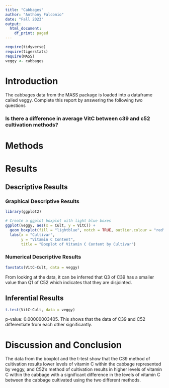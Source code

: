 ```yaml
---
title: "Cabbages"
author: "Anthony Falconio"
date: "Fall 2023"
output:
  html_document:
    df_print: paged
---
```


```r
require(tidyverse)
require(tigerstats)
require(MASS)
veggy <- cabbages
```

# Introduction

<!--In this section you explain what you are trying to show.  Where did the data come from?  What is the research or other question you are trying to answer?!-->
 The cabbages data from the MASS package is loaded into a dataframe called veggy. Complete this report by answering the following two questions  
 
### Is there a difference in average VitC between c39 and c52 cultivation methods?  

# Methods

<!--Decide on your methods:  use "variable analysis" or other appropriate descriptors.  Make sure to choose at least one graphical method and at least one numerical method.!-->

# Results

<!--Divide this section into two sub-sections:  One for your descriptive  results and one for your inferential results.!-->

## Descriptive Results

### Graphical Descriptive Results

<!--Graphical results here.  Make sure to show your code.  Provide appropriate labels for axes, giving units if possible, and provide a good title for the graph, too.  Use the graphical results to describe the patterns if any that exist in the data as focused toward the research question!-->
```r
library(ggplot2)

# Create a ggplot boxplot with light blue boxes
ggplot(veggy, aes(x = Cult, y = VitC)) +
  geom_boxplot(fill = "lightblue", notch = TRUE, outlier.colour = "red") +  # Set box fill color to light blue, notch to TRUE, and outlier color to red
  labs(x = "Cultivar", 
       y = "Vitamin C Content",
       title = "Boxplot of Vitamin C Content by Cultivar")


```



### Numerical Descriptive Results

<!--Numerical results go here. Use the numerical results to describe the patterns if any that exist in the data as focused toward the research question!-->
```r
favstats(VitC~Cult, data = veggy)
```
From looking at the data, it can be inferred that Q3 of C39 has a smaller value than Q1 of C52 which indicates that they are disjointed.

## Inferential Results

<!--State hypothesis clearly.  Make sure your discussion of the inferential test covers all the aspects that the test output produces, such as test statistic, p-value etc.  Make a decision about the null hypothesis, explain the assumptions on which the selected test/procedure was based, and why the chosen procedure satisfys the assumptions and is appropriate to answer the research question!-->
```r
t.test(VitC~Cult, data = veggy)
```
p-value: 0.00000003405. This shows that the data of C39 and C52 differentiate from each other significantly. 

# Discussion and Conclusion

<!--Discussion and conclusion here.  If you found a relationship be sure to consider whether the relationship occurs because one of the variavbles causes the other, or whether they perhasps are related for some other reason.  Watch the chapter 6 videos from the GeorgeTown videos collection.!-->
The data from the boxplot and the t-test show that the C39 method of cultivation results lower levels of vitamin C within the cabbage represented by veggy, and C52's method of cultivation results in higher levels of vitamin C within the cabbage with a significant difference in the levels of vitamin C between the cabbage cultivated using the two different methods.